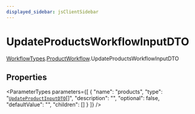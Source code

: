 ```yaml
---
displayed_sidebar: jsClientSidebar
---
```



# UpdateProductsWorkflowInputDTO

[WorkflowTypes](../../internal-1/modules/admin_discounts.internal.internal-1.WorkflowTypes.mdx).[ProductWorkflow](../../WorkflowTypes/modules/admin_discounts.internal.internal-1.WorkflowTypes.ProductWorkflow.mdx).UpdateProductsWorkflowInputDTO

## Properties

<ParameterTypes parameters={[
  {
    "name": "products",
    "type": "[`UpdateProductInputDTO`](admin_discounts.internal.internal-1.WorkflowTypes.ProductWorkflow.UpdateProductInputDTO.mdx)[]",
    "description": "",
    "optional": false,
    "defaultValue": "",
    "children": []
  }
]} />

